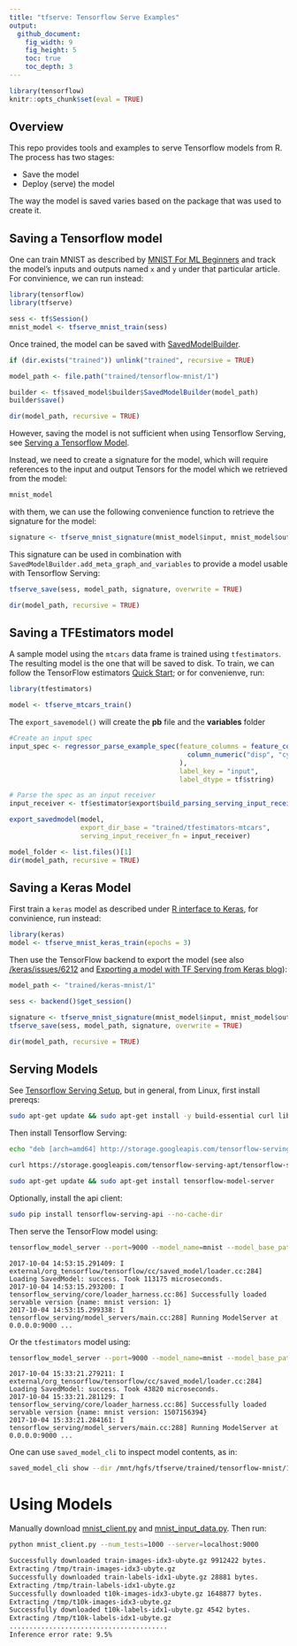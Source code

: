```yaml
---
title: "tfserve: Tensorflow Serve Examples"
output:
  github_document:
    fig_width: 9
    fig_height: 5
    toc: true
    toc_depth: 3
---
```



```r
library(tensorflow)
knitr::opts_chunk$set(eval = TRUE)
```

## Overview

This repo provides tools and examples to serve Tensorflow models from R. The process has two stages:

- Save the model
- Deploy (serve) the model

The way the model is saved varies based on the package that was used to create it.  

## Saving a Tensorflow model

One can train MNIST as described by [MNIST For ML Beginners](https://tensorflow.rstudio.com/tensorflow/articles/tutorial_mnist_beginners.html) and track
the model's inputs and outputs named `x` and `y` under that particular article. For convinience, we can
run instead:

```r
library(tensorflow)
library(tfserve)

sess <- tf$Session()
mnist_model <- tfserve_mnist_train(sess)
```

Once trained, the model can be saved with [SavedModelBuilder](https://www.tensorflow.org/api_docs/python/tf/saved_model/builder/SavedModelBuilder).

```r
if (dir.exists("trained")) unlink("trained", recursive = TRUE)

model_path <- file.path("trained/tensorflow-mnist/1")

builder <- tf$saved_model$builder$SavedModelBuilder(model_path)
builder$save()

dir(model_path, recursive = TRUE)
```

However, saving the model is not sufficient when using Tensorflow Serving, see [Serving a Tensorflow Model](https://www.tensorflow.org/serving/serving_basic).

Instead, we need to create a signature for the model, which will require references to the
input and output Tensors for the model which we retrieved from the model:

```r
mnist_model
```

with them, we can use the following convenience function to retrieve the signature for the model:

```r
signature <- tfserve_mnist_signature(mnist_model$input, mnist_model$output)
```

This signature can be used in combination with `SavedModelBuilder.add_meta_graph_and_variables` to
provide a model usable with Tensorflow Serving:

```r
tfserve_save(sess, model_path, signature, overwrite = TRUE)

dir(model_path, recursive = TRUE)
```

## Saving a TFEstimators model

A sample model using the `mtcars` data frame is trained using `tfestimators`.  The resulting model is the one that will be saved to disk. To train, we can follow the TensorFlow estimators [Quick Start](https://tensorflow.rstudio.com/tfestimators/); or for convenienve, run:

```r
library(tfestimators)

model <- tfserve_mtcars_train()
```

The `export_savemodel()` will create the **pb** file and the **variables** folder

```r
#Create an input spec
input_spec <- regressor_parse_example_spec(feature_columns = feature_columns( 
                                             column_numeric("disp", "cyl")
                                           ),
                                           label_key = "input",
                                           label_dtype = tf$string)

# Parse the spec as an input receiver 
input_receiver <- tf$estimator$export$build_parsing_serving_input_receiver_fn(input_spec)

export_savedmodel(model, 
                  export_dir_base = "trained/tfestimators-mtcars",
                  serving_input_receiver_fn = input_receiver)

model_folder <- list.files()[1]
dir(model_path, recursive = TRUE)
```

## Saving a Keras Model

First train a `keras` model as described under [R interface to Keras](https://tensorflow.rstudio.com/keras/), for convinience, run instead:

```r
library(keras)
model <- tfserve_mnist_keras_train(epochs = 3)
```

Then use the TensorFlow backend to export the model (see also [/keras/issues/6212](https://github.com/fchollet/keras/issues/6212) and [Exporting a model with TF Serving from Keras blog](https://blog.keras.io/keras-as-a-simplified-interface-to-tensorflow-tutorial.html#exporting-a-model-with-tensorflow-serving)):

```r
model_path <- "trained/keras-mnist/1"

sess <- backend()$get_session()

signature <- tfserve_mnist_signature(mnist_model$input, mnist_model$output)
tfserve_save(sess, model_path, signature, overwrite = TRUE)

dir(model_path, recursive = TRUE)
```

## Serving Models

See [Tensorflow Serving Setup](https://www.tensorflow.org/serving/setup#installing_using_apt-get), but in general, from Linux, first install prereqs:

```bash
sudo apt-get update && sudo apt-get install -y build-essential curl libcurl3-dev git libfreetype6-dev libpng12-dev libzmq3-dev pkg-config python-dev python-numpy python-pip software-properties-common swig zip zlib1g-dev
```

Then install Tensorflow Serving:

```bash
echo "deb [arch=amd64] http://storage.googleapis.com/tensorflow-serving-apt stable tensorflow-model-server tensorflow-model-server-universal" | sudo tee /etc/apt/sources.list.d/tensorflow-serving.list

curl https://storage.googleapis.com/tensorflow-serving-apt/tensorflow-serving.release.pub.gpg | sudo apt-key add -

sudo apt-get update && sudo apt-get install tensorflow-model-server
```

Optionally, install the api client:

```bash
sudo pip install tensorflow-serving-api --no-cache-dir
```

Then serve the TensorFlow model using:

```bash
tensorflow_model_server --port=9000 --model_name=mnist --model_base_path=/mnt/hgfs/tfserve/trained/tensorflow-mnist
```

```
2017-10-04 14:53:15.291409: I external/org_tensorflow/tensorflow/cc/saved_model/loader.cc:284] Loading SavedModel: success. Took 113175 microseconds.
2017-10-04 14:53:15.293200: I tensorflow_serving/core/loader_harness.cc:86] Successfully loaded servable version {name: mnist version: 1}
2017-10-04 14:53:15.299338: I tensorflow_serving/model_servers/main.cc:288] Running ModelServer at 0.0.0.0:9000 ...
```

Or the `tfestimators` model using:

```bash
tensorflow_model_server --port=9000 --model_name=mnist --model_base_path=/mnt/hgfs/tfserve/trained/tfestimators-mtcars
```

```
2017-10-04 15:33:21.279211: I external/org_tensorflow/tensorflow/cc/saved_model/loader.cc:284] Loading SavedModel: success. Took 43820 microseconds.
2017-10-04 15:33:21.281129: I tensorflow_serving/core/loader_harness.cc:86] Successfully loaded servable version {name: mnist version: 1507156394}
2017-10-04 15:33:21.284161: I tensorflow_serving/model_servers/main.cc:288] Running ModelServer at 0.0.0.0:9000 ...

```

One can use `saved_model_cli` to inspect model contents, as in:

```bash
saved_model_cli show --dir /mnt/hgfs/tfserve/trained/tensorflow-mnist/1
```

# Using Models

Manually download [mnist_client.py](https://raw.githubusercontent.com/tensorflow/serving/master/tensorflow_serving/example/mnist_client.py) and [mnist_input_data.py](https://raw.githubusercontent.com/tensorflow/serving/master/tensorflow_serving/example/mnist_input_data.py). Then run:

```bash
python mnist_client.py --num_tests=1000 --server=localhost:9000

Successfully downloaded train-images-idx3-ubyte.gz 9912422 bytes.
Extracting /tmp/train-images-idx3-ubyte.gz
Successfully downloaded train-labels-idx1-ubyte.gz 28881 bytes.
Extracting /tmp/train-labels-idx1-ubyte.gz
Successfully downloaded t10k-images-idx3-ubyte.gz 1648877 bytes.
Extracting /tmp/t10k-images-idx3-ubyte.gz
Successfully downloaded t10k-labels-idx1-ubyte.gz 4542 bytes.
Extracting /tmp/t10k-labels-idx1-ubyte.gz
........................................
Inference error rate: 9.5%
```
